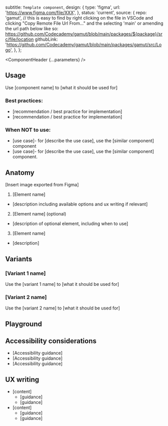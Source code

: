 


  subtitle: `Template component`,
  design: {
    type: 'figma',
    url: 'https://www.figma.com/file/XXX',
  },
  status: 'current',
  source: {
    repo: 'gamut',
    // this is easy to find by right clicking on the file in VSCode and clicking "Copy Remote File Url From..." and the selecting 'main' or amending the url path below like so: https://github.com/Codecademy/gamut/blob/main/packages/${package}/src/file/location
    githubLink:
      'https://github.com/Codecademy/gamut/blob/main/packages/gamut/src/Logo',
  },
};

<Meta of={TemplateStories} />

<ComponentHeader {...parameters} />

## Usage

Use [component name] to [what it should be used for]

### Best practices:

- [recommendation / best practice for implementation]
- [recommendation / best practice for implementation]

### When NOT to use:

- [use case]- for [describe the use case], use the [similar component] component
- [use case]- for [describe the use case], use the [similar component] component.

## Anatomy

[Insert image exported from Figma]

1. [Element name]

- [description including available options and ux writing if relevant]

2. [Element name] (optional)

- [description of optional element, including when to use]

3. [Element name]

- [description]

## Variants

### [Variant 1 name]

Use the [variant 1 name] to [what it should be used for]

<Canvas of={TemplateStories.Default} />

### [Variant 2 name]

Use the [variant 2 name] to [what it should be used for]

<Canvas of={TemplateStories.Variant2} />

## Playground

<Canvas sourceState="shown">
  <Story of={TemplateStories.Default} />
</Canvas>

<Controls />

## Accessibility considerations

- [Accessibility guidance]
- [Accessibility guidance]
- [Accessibility guidance]

## UX writing

- [content]
  - [guidance]
  - [guidance]
- [content]
  - [guidance]
  - [guidance]
